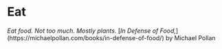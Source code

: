 # Eat

*Eat food. Not too much. Mostly plants.*
[*In Defense of Food,*] (https://michaelpollan.com/books/in-defense-of-food/) by Michael Pollan
